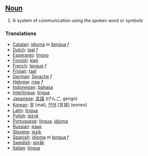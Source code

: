 ==[[Noun]]==
#A system of communication using the spoken word or symbols

===Translations===
*[[Catalan]]: [[idioma]] ''m'' [[llengua]] ''f''
*[[Dutch]]: [[taal]] ''f''
*[[Esperanto]]: [[lingvo]]
*[[Finnish]]: [[kieli]]
*[[French]]: [[langue]] ''f''
*[[Frisian]]: [[taal]]
*[[German]]: [[Sprache]] ''f''
*[[Hebrew]]: [[שפה]] ''f''
*[[Indonesian]]: [[bahasa]]
*[[Interlingua]]: [[lingua]]
*[[Japanese]]: [[言語]] (げんご, gengo)
*[[Korean]]: [[말]] (mal), [[언어]] [言語] (eoneo)
*[[Latin]]: [[lingua]]
*[[Polish]]: [[język]]
*[[Portuguese]]: [[língua]], [[idioma]]
*[[Russian]]: [[язык]]
*[[Slovene]]: [[jezik]]
*[[Spanish]]: [[idioma]] ''m'' [[lengua]] ''f''
*[[Swedish]]: [[språk]]
*[[Italian]]: [[lingua]]
